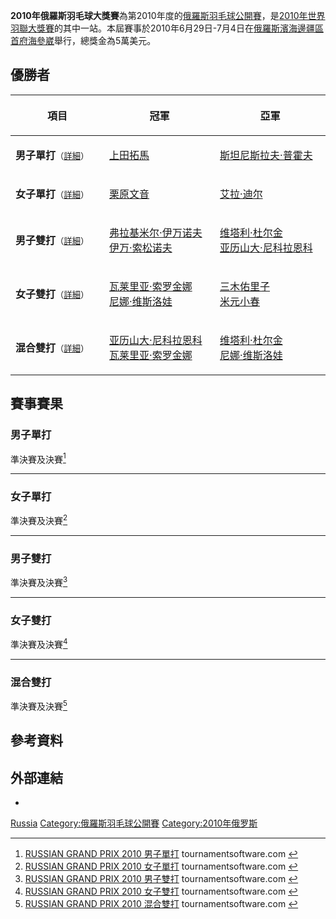 {{noteTA|G1=Badminton}}
{{infobox badminton event
|name           = 2010年俄羅斯羽毛球大獎賽
|image          = 
|size           = 
|caption        =
|dates          = 2010年6月29日－7月4日
|number_edition = 
|level          = 3B
|prize_money    = 5萬美元
|location       = {{RUS}}[[海參崴|海參崴]]
|venue          = 
|previous       = 2009年俄羅斯羽毛球大獎賽 
|next           = 2011年俄羅斯羽毛球大獎賽
}}
'''2010年俄羅斯羽毛球大獎賽'''為第2010年度的[[俄羅斯羽毛球公開賽|俄羅斯羽毛球公開賽]]，是[[2010年世界羽聯大獎賽|2010年世界羽聯大獎賽]]的其中一站。本屆賽事於2010年6月29日-7月4日在[[俄羅斯|俄羅斯]][[濱海邊疆區|濱海邊疆區]][[首府|首府]][[海參崴|海參崴]]舉行，總獎金為5萬美元。

== 優勝者 ==
{| class=wikitable style="font-size:small"
!width="200"|項目
!width="250"|冠軍
!width="250"|亞軍
|-
|'''男子單打'''<small>（[[#男子單打|詳細]]）</small>
|{{flagicon|JPN}} [[上田拓馬|上田拓馬]]
|{{flagicon|RUS}} [[斯坦尼斯拉夫·普霍夫|斯坦尼斯拉夫·普霍夫]]
|-
|'''女子單打'''<small>（[[#女子單打|詳細]]）</small>
|{{flagicon|JPN}} [[栗原文音|栗原文音]]
|{{flagicon|RUS}} [[艾拉·迪尔|艾拉·迪尔]]
|-
|'''男子雙打'''<small>（[[#男子雙打|詳細]]）</small>
|{{flagicon|RUS}} [[弗拉基米尔·伊万诺夫|弗拉基米尔·伊万诺夫]]<br/>{{flagicon|RUS}} [[伊万·索松诺夫|伊万·索松诺夫]]
|{{flagicon|RUS}} [[维塔利·杜尔金|维塔利·杜尔金]]<br/>{{flagicon|RUS}} [[亚历山大·尼科拉恩科|亚历山大·尼科拉恩科]]
|-
|'''女子雙打'''<small>（[[#女子雙打|詳細]]）</small>
|{{flagicon|RUS}} [[瓦莱里亚·索罗金娜|瓦莱里亚·索罗金娜]]<br/>{{flagicon|RUS}} [[尼娜·维斯洛娃|尼娜·维斯洛娃]]
|{{flagicon|JPN}} [[三木佑里子|三木佑里子]]<br/>{{flagicon|JPN}} [[米元小春|米元小春]]
|-
|'''混合雙打'''<small>（[[#混合雙打|詳細]]）</small>
|{{flagicon|RUS}} [[亚历山大·尼科拉恩科|亚历山大·尼科拉恩科]]<br/>{{flagicon|RUS}} [[瓦莱里亚·索罗金娜|瓦莱里亚·索罗金娜]]
|{{flagicon|RUS}} [[维塔利·杜尔金|维塔利·杜尔金]]<br/>{{flagicon|RUS}} [[尼娜·维斯洛娃|尼娜·维斯洛娃]]
|}

== 賽事賽果 ==
=== 男子單打 ===
;準決賽及決賽<ref name="MS">[http://www.tournamentsoftware.com/sport/draw.aspx?id=91F5563E-42F1-4324-A206-8CF46F46AC0C&draw=1 RUSSIAN GRAND PRIX 2010 男子單打] tournamentsoftware.com {{en}}</ref>
{{4TeamBracket-Tennis3-v2
| team-width=200
| RD1-seed1=
| RD1-team1='''{{flagicon|JPN}} [[上田拓馬|上田拓馬]]
| RD1-score1-1='''21
| RD1-score1-2='''21
| RD1-score1-3=
| RD1-seed2=3
| RD1-team2={{flagicon|RUS}} [[弗拉基米尔·马尔科夫|弗拉基米尔·马尔科夫]]
| RD1-score2-1=14
| RD1-score2-2=8
| RD1-score2-3=

| RD1-seed3=
| RD1-team3='''{{flagicon|RUS}} [[斯坦尼斯拉夫·普霍夫|斯坦尼斯拉夫·普霍夫]]
| RD1-score3-1='''21
| RD1-score3-2='''21
| RD1-score3-3=
| RD1-seed4=
| RD1-team4={{flagicon|RUS}} [[丹尼斯·格拉切夫|丹尼斯·格拉切夫]]
| RD1-score4-1=13
| RD1-score4-2=14
| RD1-score4-3=

| RD2-seed1=
| RD2-team1='''{{flagicon|JPN}} [[上田拓馬|上田拓馬]]
| RD2-score1-1='''21
| RD2-score1-2='''21
| RD2-score1-3=
| RD2-seed2=
| RD2-team2={{flagicon|RUS}} [[斯坦尼斯拉夫·普霍夫|斯坦尼斯拉夫·普霍夫]]
| RD2-score2-1=17
| RD2-score2-2=17
| RD2-score2-3=
}}
----

=== 女子單打 ===
;準決賽及決賽<ref name="WS">[http://www.tournamentsoftware.com/sport/draw.aspx?id=91F5563E-42F1-4324-A206-8CF46F46AC0C&draw=8 RUSSIAN GRAND PRIX 2010 女子單打] {{Wayback|url=http://www.tournamentsoftware.com/sport/draw.aspx?id=91F5563E-42F1-4324-A206-8CF46F46AC0C&draw=8 |date=20170926092924 }} tournamentsoftware.com {{en}}</ref>
{{4TeamBracket-Tennis3-v2
| team-width=200
| RD1-seed1=1
| RD1-team1='''{{flagicon|RUS}} [[艾拉·迪尔|艾拉·迪尔]]
| RD1-score1-1='''21
| RD1-score1-2='''21
| RD1-score1-3=
| RD1-seed2=
| RD1-team2={{flagicon|JPN}} [[福万尚子|福万尚子]]
| RD1-score2-1=14
| RD1-score2-2=18
| RD1-score2-3=

| RD1-seed3=8
| RD1-team3='''{{flagicon|JPN}} [[栗原文音|栗原文音]]
| RD1-score3-1='''21
| RD1-score3-2=20
| RD1-score3-3='''21
| RD1-seed4=6
| RD1-team4={{flagicon|JPN}} [[打田志津|打田志津]]
| RD1-score4-1=15
| RD1-score4-2='''22
| RD1-score4-3=17

| RD2-seed1=1
| RD2-team1={{flagicon|RUS}} [[艾拉·迪尔|艾拉·迪尔]]
| RD2-score1-1=19
| RD2-score1-2=19
| RD2-score1-3=
| RD2-seed2=8
| RD2-team2='''{{flagicon|JPN}} [[栗原文音|栗原文音]]
| RD2-score2-1='''21
| RD2-score2-2='''21
| RD2-score2-3=
}}
----

=== 男子雙打 ===
;準決賽及決賽<ref name="MD">[http://www.tournamentsoftware.com/sport/draw.aspx?id=91F5563E-42F1-4324-A206-8CF46F46AC0C&draw=4 RUSSIAN GRAND PRIX 2010 男子雙打] tournamentsoftware.com {{en}}</ref>
{{4TeamBracket-Tennis3-v2
| team-width=200
| RD1-seed1=1
| RD1-team1='''{{flagicon|RUS}} [[维塔利·杜尔金|维塔利·杜尔金]]<br/> {{flagicon|RUS}} [[亚历山大·尼科拉恩科|亚历山大·尼科拉恩科]]
| RD1-score1-1='''21
| RD1-score1-2='''21
| RD1-score1-3=
| RD1-seed2=
| RD1-team2={{flagicon|JPN}} [[星野翔平|星野翔平]]<br/> {{flagicon|JPN}} [[小林晃|小林晃]]
| RD1-score2-1=16
| RD1-score2-2=12
| RD1-score2-3=

| RD1-seed3=
| RD1-team3={{flagicon|JPN}} [[佐藤黎|佐藤黎]]<br/> {{flagicon|JPN}} [[武下利一|武下利一]]
| RD1-score3-1=18
| RD1-score3-2='''21
| RD1-score3-3=15
| RD1-seed4=2
| RD1-team4='''{{flagicon|RUS}} [[弗拉基米尔·伊万诺夫|弗拉基米尔·伊万诺夫]]<br/> {{flagicon|RUS}} [[伊万·索松诺夫|伊万·索松诺夫]]
| RD1-score4-1='''21
| RD1-score4-2=19
| RD1-score4-3='''21

| RD2-seed1=1
| RD2-team1={{flagicon|RUS}} [[维塔利·杜尔金|维塔利·杜尔金]]<br/> {{flagicon|RUS}} [[亚历山大·尼科拉恩科|亚历山大·尼科拉恩科]]
| RD2-score1-1=17
| RD2-score1-2='''21
| RD2-score1-3=18
| RD2-seed2=2
| RD2-team2='''{{flagicon|RUS}} [[弗拉基米尔·伊万诺夫|弗拉基米尔·伊万诺夫]]<br/> {{flagicon|RUS}} [[伊万·索松诺夫|伊万·索松诺夫]]
| RD2-score2-1='''21
| RD2-score2-2=10
| RD2-score2-3='''21
}}
----

=== 女子雙打 ===
;準決賽及決賽<ref name="WD">[http://www.tournamentsoftware.com/sport/draw.aspx?id=91F5563E-42F1-4324-A206-8CF46F46AC0C&draw=5 RUSSIAN GRAND PRIX 2010 女子雙打] {{Wayback|url=http://www.tournamentsoftware.com/sport/draw.aspx?id=91F5563E-42F1-4324-A206-8CF46F46AC0C&draw=5 |date=20170926163832 }} tournamentsoftware.com {{en}}</ref>
{{4TeamBracket-Tennis3-v2
| team-width=200
| RD1-seed1=1
| RD1-team1='''{{flagicon|RUS}} [[瓦莱里亚·索罗金娜|瓦莱里亚·索罗金娜]]<br/> {{flagicon|RUS}} [[尼娜·维斯洛娃|尼娜·维斯洛娃]]
| RD1-score1-1=18
| RD1-score1-2='''21
| RD1-score1-3='''21
| RD1-seed2=
| RD1-team2={{flagicon|JPN}} [[栗原文音|栗原文音]]<br/> {{flagicon|JPN}} [[打田志津|打田志津]]
| RD1-score2-1='''21
| RD1-score2-2=8
| RD1-score2-3=9

| RD1-seed3=3
| RD1-team3='''{{flagicon|JPN}} [[三木佑里子|三木佑里子]]<br/> {{flagicon|JPN}} [[米元小春|米元小春]]
| RD1-score3-1='''21
| RD1-score3-2='''21
| RD1-score3-3=
| RD1-seed4=
| RD1-team4={{flagicon|JPN}} [[福万尚子|福万尚子]]<br/> {{flagicon|JPN}} [[樽野惠|樽野惠]]
| RD1-score4-1=19
| RD1-score4-2=9
| RD1-score4-3=

| RD2-seed1=1
| RD2-team1='''{{flagicon|RUS}} [[瓦莱里亚·索罗金娜|瓦莱里亚·索罗金娜]]<br/> {{flagicon|RUS}} [[尼娜·维斯洛娃|尼娜·维斯洛娃]]
| RD2-score1-1='''21
| RD2-score1-2='''21
| RD2-score1-3=
| RD2-seed2=3
| RD2-team2={{flagicon|JPN}} [[三木佑里子|三木佑里子]]<br/> {{flagicon|JPN}} [[米元小春|米元小春]]
| RD2-score2-1=18
| RD2-score2-2=18
| RD2-score2-3=
}}
----

=== 混合雙打 ===
;準決賽及決賽<ref name="XD">[http://www.tournamentsoftware.com/sport/draw.aspx?id=91F5563E-42F1-4324-A206-8CF46F46AC0C&draw=6 RUSSIAN GRAND PRIX 2010 混合雙打] tournamentsoftware.com {{en}}</ref>
{{4TeamBracket-Tennis3-v2
| team-width=200
| RD1-seed1=1
| RD1-team1='''{{flagicon|RUS}} [[亚历山大·尼科拉恩科|亚历山大·尼科拉恩科]]<br/> {{flagicon|RUS}} [[瓦莱里亚·索罗金娜|瓦莱里亚·索罗金娜]]
| RD1-score1-1=18
| RD1-score1-2='''21
| RD1-score1-3='''21
| RD1-seed2=4
| RD1-team2={{flagicon|JPN}} [[嘉村健士|嘉村健士]]<br/> {{flagicon|JPN}} [[米元小春|米元小春]]
| RD1-score2-1='''21
| RD1-score2-2=15
| RD1-score2-3=14

| RD1-seed3=3
| RD1-team3={{flagicon|BUL}} [[斯蒂利安·马卡尔斯基|斯蒂利安·马卡尔斯基]]<br/> {{flagicon|BUL}} [[黛安娜·迪莫娃|黛安娜·迪莫娃]]
| RD1-score3-1=16
| RD1-score3-2=16
| RD1-score3-3=
| RD1-seed4=2
| RD1-team4='''{{flagicon|RUS}} [[维塔利·杜尔金|维塔利·杜尔金]]<br/> {{flagicon|RUS}} [[尼娜·维斯洛娃|尼娜·维斯洛娃]]
| RD1-score4-1='''21
| RD1-score4-2='''21
| RD1-score4-3=

| RD2-seed1=1
| RD2-team1='''{{flagicon|RUS}} [[亚历山大·尼科拉恩科|亚历山大·尼科拉恩科]]<br/> {{flagicon|RUS}} [[瓦莱里亚·索罗金娜|瓦莱里亚·索罗金娜]]
| RD2-score1-1=8
| RD2-score1-2='''21
| RD2-score1-3='''21
| RD2-seed2=2
| RD2-team2={{flagicon|RUS}} [[维塔利·杜尔金|维塔利·杜尔金]]<br/> {{flagicon|RUS}} [[尼娜·维斯洛娃|尼娜·维斯洛娃]]
| RD2-score2-1='''21
| RD2-score2-2=14
| RD2-score2-3=16
}}

== 參考資料 ==
{{Reflist}}

== 外部連結 ==
*{{official|http://www.badm.ru}}

{{2010年世界羽聯大獎賽}}

[[Category:2010年世界羽聯大獎賽|Russia]]
[[Category:俄羅斯羽毛球公開賽|Category:俄羅斯羽毛球公開賽]]
[[Category:2010年俄罗斯|Category:2010年俄罗斯]]